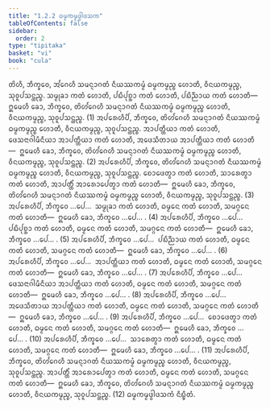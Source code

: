 ```yaml
---
title: "1.2.2 ᨵᨾ᩠ᨾᨠᨾ᩠ᨾᨴ᩠ᩅᩤᨴᩈᨠ"
tableOfContents: false
sidebar:
  order: 2
type: "tipitaka"
basket: "vi"
book: "cula"
---
```



<DynamicBreadcrumb />

<Division number="14" book="cula">

<Paragraph number="80" book="cula">
ᨲᩦᩉᩥ, ᨽᩥᨠ᩠ᨡᩅᩮ, ᩋᩘᨣᩮᩉᩥ ᩈᨾᨶ᩠ᨶᩣᨣᨲᩴ ᨶᩥᨿᩔᨠᨾ᩠ᨾᩴ ᨵᨾ᩠ᨾᨠᨾ᩠ᨾᨬ᩠ᨧ ᩉᩮᩣᨲᩥ, ᩅᩥᨶᨿᨠᨾ᩠ᨾᨬ᩠ᨧ, ᩈᩩᩅᩪᨸᩈᨶ᩠ᨲᨬ᩠ᨧ. ᩈᨾ᩠ᨾᩩᨡᩣ ᨠᨲᩴ ᩉᩮᩣᨲᩥ, ᨸᨭᩥᨸᩩᨧ᩠ᨨᩣ ᨠᨲᩴ ᩉᩮᩣᨲᩥ, ᨸᨭᩥᨬ᩠ᨬᩣᨿ ᨠᨲᩴ ᩉᩮᩣᨲᩥ—  ᩍᨾᩮᩉᩥ ᨡᩮᩣ, ᨽᩥᨠ᩠ᨡᩅᩮ, ᨲᩦᩉᩘᨣᩮᩉᩥ ᩈᨾᨶ᩠ᨶᩣᨣᨲᩴ ᨶᩥᨿᩔᨠᨾ᩠ᨾᩴ ᨵᨾ᩠ᨾᨠᨾ᩠ᨾᨬ᩠ᨧ ᩉᩮᩣᨲᩥ, ᩅᩥᨶᨿᨠᨾ᩠ᨾᨬ᩠ᨧ, ᩈᩩᩅᩪᨸᩈᨶ᩠ᨲᨬ᩠ᨧ. (1)
</Paragraph>

<Paragraph number="81" book="cula">
ᩋᨸᩁᩮᩉᩥᨸᩥ, ᨽᩥᨠ᩠ᨡᩅᩮ, ᨲᩦᩉᩘᨣᩮᩉᩥ ᩈᨾᨶ᩠ᨶᩣᨣᨲᩴ ᨶᩥᨿᩔᨠᨾ᩠ᨾᩴ ᨵᨾ᩠ᨾᨠᨾ᩠ᨾᨬ᩠ᨧ ᩉᩮᩣᨲᩥ, ᩅᩥᨶᨿᨠᨾ᩠ᨾᨬ᩠ᨧ, ᩈᩩᩅᩪᨸᩈᨶ᩠ᨲᨬ᩠ᨧ. ᩋᩣᨸᨲ᩠ᨲᩥᨿᩣ ᨠᨲᩴ ᩉᩮᩣᨲᩥ, ᨴᩮᩈᨶᩣᨣᩤᨾᩥᨶᩥᨿᩣ ᩋᩣᨸᨲ᩠ᨲᩥᨿᩣ ᨠᨲᩴ ᩉᩮᩣᨲᩥ, ᩋᨴᩮᩈᩥᨲᩣᨿ ᩋᩣᨸᨲ᩠ᨲᩥᨿᩣ ᨠᨲᩴ ᩉᩮᩣᨲᩥ—  ᩍᨾᩮᩉᩥ ᨡᩮᩣ, ᨽᩥᨠ᩠ᨡᩅᩮ, ᨲᩦᩉᩘᨣᩮᩉᩥ ᩈᨾᨶ᩠ᨶᩣᨣᨲᩴ ᨶᩥᨿᩔᨠᨾ᩠ᨾᩴ ᨵᨾ᩠ᨾᨠᨾ᩠ᨾᨬ᩠ᨧ ᩉᩮᩣᨲᩥ, ᩅᩥᨶᨿᨠᨾ᩠ᨾᨬ᩠ᨧ, ᩈᩩᩅᩪᨸᩈᨶ᩠ᨲᨬ᩠ᨧ. (2)
</Paragraph>

<Paragraph number="82" book="cula">
ᩋᨸᩁᩮᩉᩥᨸᩥ, ᨽᩥᨠ᩠ᨡᩅᩮ, ᨲᩦᩉᩘᨣᩮᩉᩥ ᩈᨾᨶ᩠ᨶᩣᨣᨲᩴ ᨶᩥᨿᩔᨠᨾ᩠ᨾᩴ ᨵᨾ᩠ᨾᨠᨾ᩠ᨾᨬ᩠ᨧ ᩉᩮᩣᨲᩥ, ᩅᩥᨶᨿᨠᨾ᩠ᨾᨬ᩠ᨧ, ᩈᩩᩅᩪᨸᩈᨶ᩠ᨲᨬ᩠ᨧ. ᨧᩮᩣᨴᩮᨲ᩠ᩅᩣ ᨠᨲᩴ ᩉᩮᩣᨲᩥ, ᩈᩣᩁᩮᨲ᩠ᩅᩣ ᨠᨲᩴ ᩉᩮᩣᨲᩥ, ᩋᩣᨸᨲ᩠ᨲᩥᩴ ᩋᩣᩁᩮᩣᨸᩮᨲ᩠ᩅᩣ ᨠᨲᩴ ᩉᩮᩣᨲᩥ—  ᩍᨾᩮᩉᩥ ᨡᩮᩣ, ᨽᩥᨠ᩠ᨡᩅᩮ, ᨲᩦᩉᩘᨣᩮᩉᩥ ᩈᨾᨶ᩠ᨶᩣᨣᨲᩴ ᨶᩥᨿᩔᨠᨾ᩠ᨾᩴ ᨵᨾ᩠ᨾᨠᨾ᩠ᨾᨬ᩠ᨧ ᩉᩮᩣᨲᩥ, ᩅᩥᨶᨿᨠᨾ᩠ᨾᨬ᩠ᨧ, ᩈᩩᩅᩪᨸᩈᨶ᩠ᨲᨬ᩠ᨧ. (3)
</Paragraph>

<Paragraph number="83" book="cula">
ᩋᨸᩁᩮᩉᩥᨸᩥ, ᨽᩥᨠ᩠ᨡᩅᩮ …ᨸᩮ…  ᩈᨾ᩠ᨾᩩᨡᩣ ᨠᨲᩴ ᩉᩮᩣᨲᩥ, ᨵᨾ᩠ᨾᩮᨶ ᨠᨲᩴ ᩉᩮᩣᨲᩥ, ᩈᨾᨣ᩠ᨣᩮᨶ ᨠᨲᩴ ᩉᩮᩣᨲᩥ—  ᩍᨾᩮᩉᩥ ᨡᩮᩣ, ᨽᩥᨠ᩠ᨡᩅᩮ …ᨸᩮ… . (4)
</Paragraph>

<Paragraph number="84" book="cula">
ᩋᨸᩁᩮᩉᩥᨸᩥ, ᨽᩥᨠ᩠ᨡᩅᩮ …ᨸᩮ…  ᨸᨭᩥᨸᩩᨧ᩠ᨨᩣ ᨠᨲᩴ ᩉᩮᩣᨲᩥ, ᨵᨾ᩠ᨾᩮᨶ ᨠᨲᩴ ᩉᩮᩣᨲᩥ, ᩈᨾᨣ᩠ᨣᩮᨶ ᨠᨲᩴ ᩉᩮᩣᨲᩥ—  ᩍᨾᩮᩉᩥ ᨡᩮᩣ, ᨽᩥᨠ᩠ᨡᩅᩮ …ᨸᩮ… . (5)
</Paragraph>

<Paragraph number="85" book="cula">
ᩋᨸᩁᩮᩉᩥᨸᩥ, ᨽᩥᨠ᩠ᨡᩅᩮ …ᨸᩮ…  ᨸᨭᩥᨬ᩠ᨬᩣᨿ ᨠᨲᩴ ᩉᩮᩣᨲᩥ, ᨵᨾ᩠ᨾᩮᨶ ᨠᨲᩴ ᩉᩮᩣᨲᩥ, ᩈᨾᨣ᩠ᨣᩮᨶ ᨠᨲᩴ ᩉᩮᩣᨲᩥ—  ᩍᨾᩮᩉᩥ ᨡᩮᩣ, ᨽᩥᨠ᩠ᨡᩅᩮ …ᨸᩮ… . (6)
</Paragraph>

<Paragraph number="86" book="cula">
ᩋᨸᩁᩮᩉᩥᨸᩥ, ᨽᩥᨠ᩠ᨡᩅᩮ …ᨸᩮ…  ᩋᩣᨸᨲ᩠ᨲᩥᨿᩣ ᨠᨲᩴ ᩉᩮᩣᨲᩥ, ᨵᨾ᩠ᨾᩮᨶ ᨠᨲᩴ ᩉᩮᩣᨲᩥ, ᩈᨾᨣ᩠ᨣᩮᨶ ᨠᨲᩴ ᩉᩮᩣᨲᩥ—  ᩍᨾᩮᩉᩥ ᨡᩮᩣ, ᨽᩥᨠ᩠ᨡᩅᩮ …ᨸᩮ… . (7)
</Paragraph>

<Paragraph number="87" book="cula">
ᩋᨸᩁᩮᩉᩥᨸᩥ, ᨽᩥᨠ᩠ᨡᩅᩮ …ᨸᩮ…  ᨴᩮᩈᨶᩣᨣᩤᨾᩥᨶᩥᨿᩣ ᩋᩣᨸᨲ᩠ᨲᩥᨿᩣ ᨠᨲᩴ ᩉᩮᩣᨲᩥ, ᨵᨾ᩠ᨾᩮᨶ ᨠᨲᩴ ᩉᩮᩣᨲᩥ, ᩈᨾᨣ᩠ᨣᩮᨶ ᨠᨲᩴ ᩉᩮᩣᨲᩥ—  ᩍᨾᩮᩉᩥ ᨡᩮᩣ, ᨽᩥᨠ᩠ᨡᩅᩮ …ᨸᩮ… . (8)
</Paragraph>

<Paragraph number="88" book="cula">
ᩋᨸᩁᩮᩉᩥᨸᩥ, ᨽᩥᨠ᩠ᨡᩅᩮ …ᨸᩮ…  ᩋᨴᩮᩈᩥᨲᩣᨿ ᩋᩣᨸᨲ᩠ᨲᩥᨿᩣ ᨠᨲᩴ ᩉᩮᩣᨲᩥ, ᨵᨾ᩠ᨾᩮᨶ ᨠᨲᩴ ᩉᩮᩣᨲᩥ, ᩈᨾᨣ᩠ᨣᩮᨶ ᨠᨲᩴ ᩉᩮᩣᨲᩥ—  ᩍᨾᩮᩉᩥ ᨡᩮᩣ, ᨽᩥᨠ᩠ᨡᩅᩮ …ᨸᩮ… . (9)
</Paragraph>

<Paragraph number="89" book="cula">
ᩋᨸᩁᩮᩉᩥᨸᩥ, ᨽᩥᨠ᩠ᨡᩅᩮ …ᨸᩮ…  ᨧᩮᩣᨴᩮᨲ᩠ᩅᩣ ᨠᨲᩴ ᩉᩮᩣᨲᩥ, ᨵᨾ᩠ᨾᩮᨶ ᨠᨲᩴ ᩉᩮᩣᨲᩥ, ᩈᨾᨣ᩠ᨣᩮᨶ ᨠᨲᩴ ᩉᩮᩣᨲᩥ—  ᩍᨾᩮᩉᩥ ᨡᩮᩣ, ᨽᩥᨠ᩠ᨡᩅᩮ …ᨸᩮ… . (10)
</Paragraph>

<Paragraph number="90" book="cula">
ᩋᨸᩁᩮᩉᩥᨸᩥ, ᨽᩥᨠ᩠ᨡᩅᩮ …ᨸᩮ…  ᩈᩣᩁᩮᨲ᩠ᩅᩣ ᨠᨲᩴ ᩉᩮᩣᨲᩥ, ᨵᨾ᩠ᨾᩮᨶ ᨠᨲᩴ ᩉᩮᩣᨲᩥ, ᩈᨾᨣ᩠ᨣᩮᨶ ᨠᨲᩴ ᩉᩮᩣᨲᩥ—  ᩍᨾᩮᩉᩥ ᨡᩮᩣ, ᨽᩥᨠ᩠ᨡᩅᩮ …ᨸᩮ… . (11)
</Paragraph>

<Paragraph number="91" book="cula">
ᩋᨸᩁᩮᩉᩥᨸᩥ, ᨽᩥᨠ᩠ᨡᩅᩮ, ᨲᩦᩉᩘᨣᩮᩉᩥ ᩈᨾᨶ᩠ᨶᩣᨣᨲᩴ ᨶᩥᨿᩔᨠᨾ᩠ᨾᩴ ᨵᨾ᩠ᨾᨠᨾ᩠ᨾᨬ᩠ᨧ ᩉᩮᩣᨲᩥ, ᩅᩥᨶᨿᨠᨾ᩠ᨾᨬ᩠ᨧ, ᩈᩩᩅᩪᨸᩈᨶ᩠ᨲᨬ᩠ᨧ. ᩋᩣᨸᨲ᩠ᨲᩥᩴ ᩋᩣᩁᩮᩣᨸᩮᨲ᩠ᩅᩣ ᨠᨲᩴ ᩉᩮᩣᨲᩥ, ᨵᨾ᩠ᨾᩮᨶ ᨠᨲᩴ ᩉᩮᩣᨲᩥ, ᩈᨾᨣ᩠ᨣᩮᨶ ᨠᨲᩴ ᩉᩮᩣᨲᩥ—  ᩍᨾᩮᩉᩥ ᨡᩮᩣ, ᨽᩥᨠ᩠ᨡᩅᩮ, ᨲᩦᩉᩘᨣᩮᩉᩥ ᩈᨾᨶ᩠ᨶᩣᨣᨲᩴ ᨶᩥᨿᩔᨠᨾ᩠ᨾᩴ ᨵᨾ᩠ᨾᨠᨾ᩠ᨾᨬ᩠ᨧ ᩉᩮᩣᨲᩥ, ᩅᩥᨶᨿᨠᨾ᩠ᨾᨬ᩠ᨧ, ᩈᩩᩅᩪᨸᩈᨶ᩠ᨲᨬ᩠ᨧ. (12)

</Paragraph>
</Division>

<Paragraph number="92" type="center" book="cula">
ᨵᨾ᩠ᨾᨠᨾ᩠ᨾᨴ᩠ᩅᩤᨴᩈᨠᩴ ᨶᩥᨭ᩠ᨮᩥᨲᩴ.
</Paragraph>